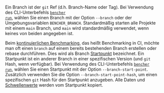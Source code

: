 Ein Branch ist der `git` Ref (d.h. Branch-Name oder Tag).
Bei Verwendung des CLI-Unterbefehls <code><a href="/de/docs/explanation/bencher-run/">bencher run</a></code>,
wählen Sie einen Branch mit der Option `--branch` oder der Umgebungsvariablen `BENCHER_BRANCH`.
Standardmäßig starten alle Projekte mit einem `main` Branch, und
`main` wird standardmäßig verwendet, wenn keines von beiden angegeben ist.

Beim [kontinuierlichen Benchmarking][continuous benchmarking], das heißt Benchmarking in CI,
möchte man oft einen `branch` auf einem bereits bestehenden Branch erstellen oder rebase durchführen.
Dies wird als Branch [Startpunkt][start point] bezeichnet.
Ein Startpunkt ist ein anderer Branch in einer spezifischen Version (und `git` Hash, wenn verfügbar).
Bei Verwendung des CLI-Unterbefehls <code><a href="/de/docs/explanation/bencher-run/">bencher run</a></code>,
wählen Sie einen Startpunkt mit der Option `--branch-start-point`.
Zusätzlich verwenden Sie die Option `--branch-start-point-hash`, um einen spezifischen `git` Hash für den Startpunkt anzugeben.
Alle Daten und [Schwellenwerte][thresholds] werden vom Startpunkt kopiert.

[continuous benchmarking]: /de/docs/explanation/continuous-benchmarking/
[start point]: /de/docs/explanation/benchmarking/#start-point
[thresholds]: /de/docs/explanation/thresholds/

